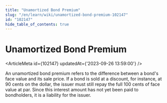 ```yaml
---
title: "Unamortized Bond Premium"
slug: "/en/learn/wiki/unamortized-bond-premium-102147"
id: "102147"
hide_table_of_contents: true
---
```



# Unamortized Bond Premium

<ArticleMeta id={102147} updatedAt={'2023-09-26 13:59:00'} />
<div className='border-solid border-b border-t-0 my-4 border-[var(--ifm-color-gray-300)]' />

An unamortized bond premium refers to the difference between a bond's face value and its sale price. If a bond is sold at a discount, for instance, at 90 cents on the dollar, the issuer must still repay the full 100 cents of face value at par. Since this interest amount has not yet been paid to bondholders, it is a liability for the issuer.
